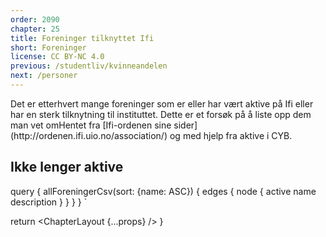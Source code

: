 ```yaml
---
order: 2090
chapter: 25
title: Foreninger tilknyttet Ifi
short: Foreninger
license: CC BY-NC 4.0
previous: /studentliv/kvinneandelen
next: /personer
---
```



<p>
  Det er etterhvert mange foreninger som er eller har vært aktive på Ifi eller har en sterk tilknytning til
  instituttet. Dette er et forsøk på å liste opp dem man vet om<Footnote>Hentet fra [Ifi-ordenen sine
  sider](http://ordenen.ifi.uio.no/association/) og med hjelp fra aktive i CYB</Footnote>.
</p>

<Associations active={true} data={props.data.allForeningerCsv}/>

## Ikke lenger aktive

<Associations active={false} data={props.data.allForeningerCsv}/>

  query {
    allForeningerCsv(sort: {name: ASC}) {
      edges {
        node {
          active
          name
          description
        }
      }
    }
  }
`

  return <ChapterLayout {...props} />
}
